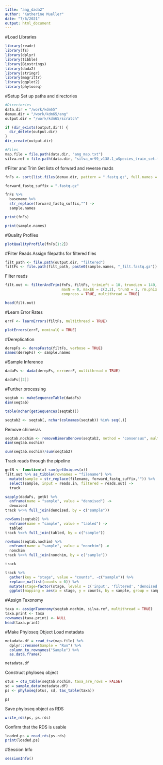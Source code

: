 ```yaml
---
title: "ang_dada2"
author: "Katherine Mueller"
date: "7/6/2021"
output: html_document
---
```


#Load Libraries
```r
library(readr)
library(fs)
library(dplyr)
library(tibble)
library(Biostrings)
library(dada2)
library(stringr)
library(magrittr)
library(ggplot2)
library(phyloseq)
```

#Setup
Set up paths and directories
```r
#Directories
data.dir = "/work/kdm65"
demux.dir = "/work/kdm65/ang"
output.dir = "/work/kdm65/scratch"

if (dir_exists(output.dir)) {
  dir_delete(output.dir)
}
dir_create(output.dir)

#Files
map.file = file.path(data.dir, "ang_map.txt")
silva.ref = file.path(data.dir, "silva_nr99_v138.1_wSpecies_train_set.fa.gz")
```

#Filter and Trim
Get lists of forward and reverse reads
```r
fnFs <- sort(list.files(demux.dir, pattern = ".fastq.gz", full.names = TRUE))

forward_fastq_suffix = ".fastq.gz"

fnFs %>%
  basename %>%
  str_replace(forward_fastq_suffix,"") ->
  sample.names
```

```r
print(fnFs)
```

```r
print(sample.names)
```

#Quality Profiles
```r
plotQualityProfile(fnFs[1:2])
```

#Filter Reads
Assign filepaths for filtered files
```r
filt_path <- file.path(output.dir, "filtered")
filtFs <- file.path(filt_path, paste0(sample.names, "_filt.fastq.gz"))
```

Filter reads
```r
filt.out <- filterAndTrim(fnFs, filtFs, trimLeft = 10, truncLen = 140,
                          maxN = 0, maxEE = c(2,2), trunQ = 2, rm.phix = TRUE,
                          compress = TRUE, multithread = TRUE)
```

```r
head(filt.out)
```

#Learn Error Rates
```r
errF <- learnErrors(filtFs, multithread = TRUE)
```

```r
plotErrors(errF, nominalQ = TRUE)
```

#Dereplication
```r
derepFs <- derepFastq(filtFs, verbose = TRUE)
names(derepFs) <- sample.names
```

#Sample Inference
```r
dadaFs <- dada(derepFs, err=errF, multithread = TRUE)
```

```r
dadaFs[[2]]
```

#Further processing
```r
seqtab <- makeSequenceTable(dadaFs)
dim(seqtab)
```

```r
table(nchar(getSequences(seqtab)))
```

```r
seqtab2 <- seqtab[, nchar(colnames(seqtab)) %in% seq(,)]
```

Remove chimeras
```r
seqtab.nochim <- removeBimeraDenovo(seqtab2, method = "consensus", multithread = TRUE, verbose = TRUE)
dim(seqtab.nochim)
```

```r
sum(seqtab.nochim)/sum(seqtab2)
```

Track reads through the pipeline
```r
getN <- function(x) sum(getUniques(x))
filt.out %>% as_tibble(rownames = "filename") %>%
  mutate(sample = str_replace(filename, forward_fastq_suffix,"")) %>%
  select(sample, input = reads.in, filtered = reads.out) ->
  track

sapply(dadaFs, getN) %>%
  enframe(name = "sample", value = "denoised") ->
  denoised
track %<>% full_join(denoised, by = c("sample"))

rowSums(seqtab2) %>%
  enframe(name = "sample", value = "tabled") ->
  tabled
track %<>% full_join(tabled, by = c("sample"))

rowSums(seqtab.nochim) %>%
  enframe(name = "sample", value = "nonchim") ->
  nonchim
track %<>% full_join(nonchim, by = c("sample"))

track
```

```r
track %>%
  gather(key = "stage", value = "counts", -c("sample")) %>%
  replace_na(list(counts = 0)) %>%
  mutate(stage=factor(stage, levels = c('input', 'filtered', 'denoised', 'tabled', 'nonchim'))) %>%
  ggplot(mapping = aes(x = stage, y = counts, by = sample, group = sample)) + geom_line(alpha = 0.05) + theme_classic()
```

#Assign Taxonomy
```r
taxa <- assignTaxonomy(seqtab.nochim, silva.ref, multithread = TRUE)
taxa.print <- taxa
rownames(taxa.print) <- NULL
head(taxa.print)
```

#Make Phyloseq Object
Load metadata
```r
metadata.df = read_tsv(map.file) %>%
  dplyr::rename(Sample = "Run") %>%
  column_to_rownames("Sample") %>%
  as.data.frame()

metadata.df
```

Construct phyloseq object
```r
otus = otu_table(seqtab.nochim, taxa_are_rows = FALSE)
sd = sample_data(metadata.df)
ps <- phyloseq(otus, sd, tax_table(taxa))

ps
```

Save phyloseq object as RDS
```r
write_rds(ps, ps.rds)
```

Confirm that the RDS is usable
```r
loaded.ps = read_rds(ps.rds)
print(loaded.ps)
```

#Session Info
```r
sessionInfo()
```

